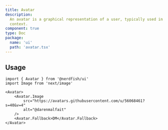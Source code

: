 ```yaml
---
title: Avatar
description:
  An avatar is a graphical representation of a user, typically used in a social
  context.
component: true
type: Doc
package:
  name: 'ui'
  path: 'avatar.tsx'
---
```


<ComponentExample src="/src/components/examples/avatar/demo.tsx">
	<AvatarDemo />
</ComponentExample>

## Usage

```tsx
import { Avatar } from '@nerdfish/ui'
import Image from 'next/image'
```

```tsx
<Avatar>
	<Avatar.Image
		src="https://avatars.githubusercontent.com/u/56068461?s=40&v=4"
		alt="@darenmalfait"
	/>
	<Avatar.Fallback>DM</Avatar.Fallback>
</Avatar>
```
